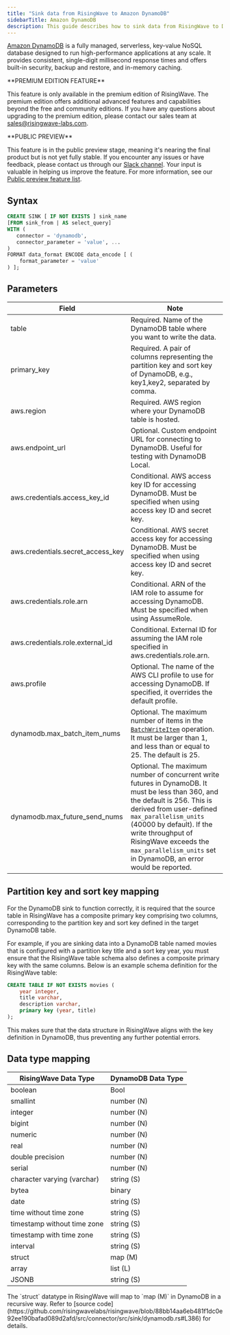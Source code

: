 ```yaml
---
title: "Sink data from RisingWave to Amazon DynamoDB"
sidebarTitle: Amazon DynamoDB
description: This guide describes how to sink data from RisingWave to DynamoDB using the DynamoDB sink connector in RisingWave.
---
```


[Amazon DynamoDB](https://aws.amazon.com/dynamodb/) is a fully managed, serverless, key-value NoSQL database designed to run high-performance applications at any scale. It provides consistent, single-digit millisecond response times and offers built-in security, backup and restore, and in-memory caching.

<Tip>
**PREMIUM EDITION FEATURE**

This feature is only available in the premium edition of RisingWave. The premium edition offers additional advanced features and capabilities beyond the free and community editions. If you have any questions about upgrading to the premium edition, please contact our sales team at [sales@risingwave-labs.com](mailto:sales@risingwave-labs.com).
</Tip>

<Note>
**PUBLIC PREVIEW**

This feature is in the public preview stage, meaning it's nearing the final product but is not yet fully stable. If you encounter any issues or have feedback, please contact us through our [Slack channel](https://www.risingwave.com/slack). Your input is valuable in helping us improve the feature. For more information, see our [Public preview feature list](/product-lifecycle/#features-in-the-public-preview-stage).
</Note>

## Syntax

```sql
CREATE SINK [ IF NOT EXISTS ] sink_name
[FROM sink_from | AS select_query]
WITH (
   connector = 'dynamodb',
   connector_parameter = 'value', ...
)
FORMAT data_format ENCODE data_encode [ (
    format_parameter = 'value'
) ];

```

## Parameters

| Field                               | Note                                                                                                                                                             |
| ----------------------------------- | ---------------------------------------------------------------------------------------------------------------------------------------------------------------- |
| table                               | Required. Name of the DynamoDB table where you want to write the data.                                                                                           |
| primary\_key                        | Required. A pair of columns representing the partition key and sort key of DynamoDB, e.g., key1,key2, separated by comma.                                        |
| aws.region                          | Required. AWS region where your DynamoDB table is hosted.                                                                                                        |
| aws.endpoint\_url                   | Optional. Custom endpoint URL for connecting to DynamoDB. Useful for testing with DynamoDB Local.                                                                |
| aws.credentials.access\_key\_id     | Conditional. AWS access key ID for accessing DynamoDB. Must be specified when using access key ID and secret key.                                                |
| aws.credentials.secret\_access\_key | Conditional. AWS secret access key for accessing DynamoDB. Must be specified when using access key ID and secret key.                                            |
| aws.credentials.role.arn            | Conditional. ARN of the IAM role to assume for accessing DynamoDB. Must be specified when using AssumeRole.                                                      |
| aws.credentials.role.external\_id   | Conditional. External ID for assuming the IAM role specified in aws.credentials.role.arn.                                                                        |
| aws.profile                         | Optional. The name of the AWS CLI profile to use for accessing DynamoDB. If specified, it overrides the default profile.                                         |
| dynamodb.max\_batch\_item\_nums  | Optional. The maximum number of items in the [`BatchWriteItem`](https://docs.aws.amazon.com/amazondynamodb/latest/APIReference/API_BatchWriteItem.html) operation. It must be larger than 1, and less than or equal to 25. The default is 25.                           |
| dynamodb.max\_future\_send\_nums   | Optional. The maximum number of concurrent write futures in DynamoDB. It must be less than 360, and the default is 256. This is derived from user-defined `max_parallelism_units` (40000 by default). If the write throughput of RisingWave exceeds the `max_parallelism_units` set in DynamoDB, an error would be reported.                              |

## Partition key and sort key mapping

For the DynamoDB sink to function correctly, it is required that the source table in RisingWave has a composite primary key comprising two columns, corresponding to the partition key and sort key defined in the target DynamoDB table.

For example, if you are sinking data into a DynamoDB table named movies that is configured with a partition key title and a sort key year, you must ensure that the RisingWave table schema also defines a composite primary key with the same columns. Below is an example schema definition for the RisingWave table:

```sql
CREATE TABLE IF NOT EXISTS movies (
    year integer,
    title varchar,
    description varchar,
    primary key (year, title)
);
```

This makes sure that the data structure in RisingWave aligns with the key definition in DynamoDB, thus preventing any further potential errors.

## Data type mapping

| RisingWave Data Type        | DynamoDB Data Type |
| --------------------------- | ------------------ |
| boolean                     | Bool               |
| smallint                    | number (N)         |
| integer                     | number (N)         |
| bigint                      | number (N)         |
| numeric                     | number (N)         |
| real                        | number (N)         |
| double precision            | number (N)         |
| serial                      | number (N)         |
| character varying (varchar) | string (S)         |
| bytea                       | binary             |
| date                        | string (S)         |
| time without time zone      | string (S)         |
| timestamp without time zone | string (S)         |
| timestamp with time zone    | string (S)         |
| interval                    | string (S)         |
| struct                      | map (M)            |
| array                       | list (L)           |
| JSONB                       | string (S)         |

<Note>
The `struct` datatype in RisingWave will map to `map (M)` in DynamoDB in a recursive way. Refer to [source code](https://github.com/risingwavelabs/risingwave/blob/88bb14aa6eb481f1dc0e92ee190bafad089d2afd/src/connector/src/sink/dynamodb.rs#L386) for details.
</Note>
